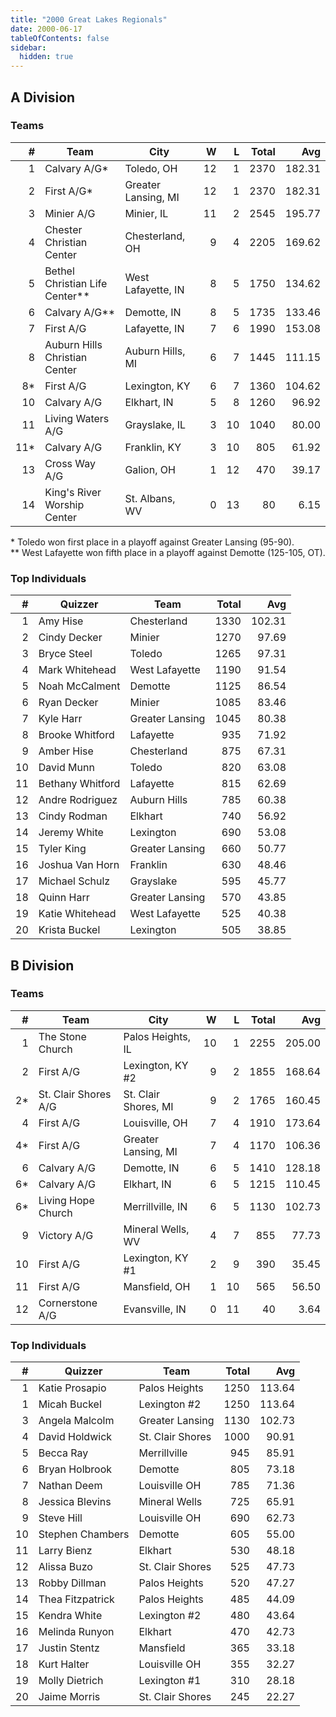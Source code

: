 ```yaml
---
title: "2000 Great Lakes Regionals"
date: 2000-06-17
tableOfContents: false
sidebar:
  hidden: true
---
```


## A Division

### Teams

|    # | Team                           | City                |    W |    L | Total |    Avg |
| ---: | ------------------------------ | ------------------- | ---: | ---: | ----: | -----: |
|    1 | Calvary A/G*                   | Toledo, OH          |   12 |    1 |  2370 | 182.31 |
|    2 | First A/G*                     | Greater Lansing, MI |   12 |    1 |  2370 | 182.31 |
|    3 | Minier A/G                     | Minier, IL          |   11 |    2 |  2545 | 195.77 |
|    4 | Chester Christian Center       | Chesterland, OH     |    9 |    4 |  2205 | 169.62 |
|    5 | Bethel Christian Life Center** | West Lafayette, IN  |    8 |    5 |  1750 | 134.62 |
|    6 | Calvary A/G**                  | Demotte, IN         |    8 |    5 |  1735 | 133.46 |
|    7 | First A/G                      | Lafayette, IN       |    7 |    6 |  1990 | 153.08 |
|    8 | Auburn Hills Christian Center  | Auburn Hills, MI    |    6 |    7 |  1445 | 111.15 |
|   8* | First A/G                      | Lexington, KY       |    6 |    7 |  1360 | 104.62 |
|   10 | Calvary A/G                    | Elkhart, IN         |    5 |    8 |  1260 |  96.92 |
|   11 | Living Waters A/G              | Grayslake, IL       |    3 |   10 |  1040 |  80.00 |
|  11* | Calvary A/G                    | Franklin, KY        |    3 |   10 |   805 |  61.92 |
|   13 | Cross Way A/G                  | Galion, OH          |    1 |   12 |   470 |  39.17 |
|   14 | King's River Worship Center    | St. Albans, WV      |    0 |   13 |    80 |   6.15 |

\*  Toledo won first place in a playoff against Greater Lansing (95-90).\
\*\* West Lafayette won fifth place in a playoff against Demotte (125-105, OT).

### Top Individuals

|    # | Quizzer          | Team            | Total |    Avg |
| ---: | ---------------- | --------------- | ----: | -----: |
|    1 | Amy Hise         | Chesterland     |  1330 | 102.31 |
|    2 | Cindy Decker     | Minier          |  1270 |  97.69 |
|    3 | Bryce Steel      | Toledo          |  1265 |  97.31 |
|    4 | Mark Whitehead   | West Lafayette  |  1190 |  91.54 |
|    5 | Noah McCalment   | Demotte         |  1125 |  86.54 |
|    6 | Ryan Decker      | Minier          |  1085 |  83.46 |
|    7 | Kyle Harr        | Greater Lansing |  1045 |  80.38 |
|    8 | Brooke Whitford  | Lafayette       |   935 |  71.92 |
|    9 | Amber Hise       | Chesterland     |   875 |  67.31 |
|   10 | David Munn       | Toledo          |   820 |  63.08 |
|   11 | Bethany Whitford | Lafayette       |   815 |  62.69 |
|   12 | Andre Rodriguez  | Auburn Hills    |   785 |  60.38 |
|   13 | Cindy Rodman     | Elkhart         |   740 |  56.92 |
|   14 | Jeremy White     | Lexington       |   690 |  53.08 |
|   15 | Tyler King       | Greater Lansing |   660 |  50.77 |
|   16 | Joshua Van Horn  | Franklin        |   630 |  48.46 |
|   17 | Michael Schulz   | Grayslake       |   595 |  45.77 |
|   18 | Quinn Harr       | Greater Lansing |   570 |  43.85 |
|   19 | Katie Whitehead  | West Lafayette  |   525 |  40.38 |
|   20 | Krista Buckel    | Lexington       |   505 |  38.85 |

## B Division

### Teams

|    # | Team                 | City                 |    W |    L | Total |    Avg |
| ---: | -------------------- | -------------------- | ---: | ---: | ----: | -----: |
|    1 | The Stone Church     | Palos Heights, IL    |   10 |    1 |  2255 | 205.00 |
|    2 | First A/G            | Lexington, KY #2     |    9 |    2 |  1855 | 168.64 |
|   2* | St. Clair Shores A/G | St. Clair Shores, MI |    9 |    2 |  1765 | 160.45 |
|    4 | First A/G            | Louisville, OH       |    7 |    4 |  1910 | 173.64 |
|   4* | First A/G            | Greater Lansing, MI  |    7 |    4 |  1170 | 106.36 |
|    6 | Calvary A/G          | Demotte, IN          |    6 |    5 |  1410 | 128.18 |
|   6* | Calvary A/G          | Elkhart, IN          |    6 |    5 |  1215 | 110.45 |
|   6* | Living Hope Church   | Merrillville, IN     |    6 |    5 |  1130 | 102.73 |
|    9 | Victory A/G          | Mineral Wells, WV    |    4 |    7 |   855 |  77.73 |
|   10 | First A/G            | Lexington, KY #1     |    2 |    9 |   390 |  35.45 |
|   11 | First A/G            | Mansfield, OH        |    1 |   10 |   565 |  56.50 |
|   12 | Cornerstone A/G      | Evansville, IN       |    0 |   11 |    40 |   3.64 |

### Top Individuals

|    # | Quizzer          | Team             | Total |    Avg |
| ---: | ---------------- | ---------------- | ----: | -----: |
|    1 | Katie Prosapio   | Palos Heights    |  1250 | 113.64 |
|    1 | Micah Buckel     | Lexington #2     |  1250 | 113.64 |
|    3 | Angela Malcolm   | Greater Lansing  |  1130 | 102.73 |
|    4 | David Holdwick   | St. Clair Shores |  1000 |  90.91 |
|    5 | Becca Ray        | Merrillville     |   945 |  85.91 |
|    6 | Bryan Holbrook   | Demotte          |   805 |  73.18 |
|    7 | Nathan Deem      | Louisville OH    |   785 |  71.36 |
|    8 | Jessica Blevins  | Mineral Wells    |   725 |  65.91 |
|    9 | Steve Hill       | Louisville OH    |   690 |  62.73 |
|   10 | Stephen Chambers | Demotte          |   605 |  55.00 |
|   11 | Larry Bienz      | Elkhart          |   530 |  48.18 |
|   12 | Alissa Buzo      | St. Clair Shores |   525 |  47.73 |
|   13 | Robby Dillman    | Palos Heights    |   520 |  47.27 |
|   14 | Thea Fitzpatrick | Palos Heights    |   485 |  44.09 |
|   15 | Kendra White     | Lexington #2     |   480 |  43.64 |
|   16 | Melinda Runyon   | Elkhart          |   470 |  42.73 |
|   17 | Justin Stentz    | Mansfield        |   365 |  33.18 |
|   18 | Kurt Halter      | Louisville OH    |   355 |  32.27 |
|   19 | Molly Dietrich   | Lexington #1     |   310 |  28.18 |
|   20 | Jaime Morris     | St. Clair Shores |   245 |  22.27 |
